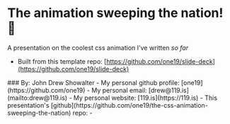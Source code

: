 
# The animation sweeping the nation! 🎉

A presentation on the coolest css animation I've written _so far_
  - Built from this template repo: [https://github.com/one19/slide-deck](https://github.com/one19/slide-deck)


<Aligner left="50%" top="30%">
  ### By: John Drew Showalter
  - My personal github profile: [one19](https://github.com/one19)
  - My personal email: [drew@119.is](mailto:drew@119.is)
  - My personal website: [119.is](https://119.is)
  <Margin />
  - This presentation's [github](https://github.com/one19/the-css-animation-sweeping-the-nation) repo:
  <Margin mt="2px" />
  - <QRCode url="https://github.com/one19/the-css-animation-sweeping-the-nation" />
</Aligner>
